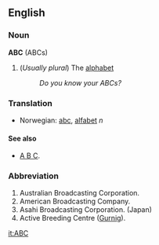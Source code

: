 ==English==
===Noun===
'''ABC''' (ABCs)

# (''Usually plural'') The [[alphabet]]
#: ''Do you know your ABCs?'' 

===Translation===

*Norwegian: [[abc]], [[alfabet]] ''n''

====See also====
* [[A B C]].

===Abbreviation===

#Australian Broadcasting Corporation.
#American Broadcasting Company.
#Asahi Broadcasting Corporation. (Japan)
#Active Breeding Centre ([[Gurnig]]).

[[it:ABC]]